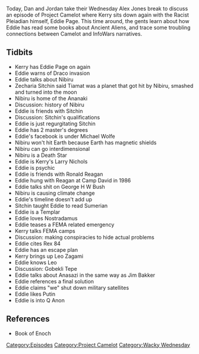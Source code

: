 {{Episode
    | title           = Sweary Kerry's Larry
    | caption         = [https://knowledgefight.libsyn.com/knowledge-fight-sweary-kerrys-larry Listen to this episode on Libsyn]
    | episodeNumber   = 204
    | length          = 01:38:35
    | airDate         = September 12, 2018
    | episodeType     = [[:Category:Project Camelot|Project Camelot]], [[:Category:Wacky Wednesday|Wacky Wednesday]]
    | appearance      = [[Kerry Cassidy]], [[Eddie Page]], [[Zecharia Sitchin]], [[Michael Wolfe]], [[Tommy Coleman Jr]], [[Bob Dean]], [[Wendell Stevens]], [[Ronald Reagan]], [[George H W Bush]], [[Leo Zagami]], [[Jim Bakker]]
    | previousEpisode = [[203: March 2-4, 2009]]
    | nextEpisode     = [[205: September 13, 2018]]
}}

{{Stub}}

Today, Dan and Jordan take their Wednesday Alex Jones break to discuss an episode of Project Camelot where Kerry sits down again with the Racist Pleiadian himself, Eddie Page. This time around, the gents learn about how Eddie has read some books about Ancient Aliens, and trace some troubling connections between Camelot and InfoWars narratives.

==Tidbits==

*Kerry has Eddie Page on again
*Eddie warns of Draco invasion
*Eddie talks about Nibiru
*Zecharia Sitchin said Tiamat was a planet that got hit by Nibiru, smashed and turned into the moon
*Nibiru is home of the Ananaki
*Discussion: history of Nibiru
*Eddie is friends with Sitchin
*Discussion: Sitchin's qualifications
*Eddie is just regurgitating Sitchin
*Eddie has 2 master's degrees
*Eddie's facebook is under Michael Wolfe
*Nibiru won't hit Earth because Earth has magnetic shields
*Nibiru can go interdimensional
*Nibiru is a Death Star
*Eddie is Kerry's Larry Nichols
*Eddie is psychic
*Eddie is friends with Ronald Reagan
*Eddie hung with Reagan at Camp David in 1986
*Eddie talks shit on George H W Bush
*Nibiru is causing climate change
*Eddie's timeline doesn't add up
*Sitchin taught Eddie to read Sumerian
*Eddie is a Templar
*Eddie loves Nostradamus
*Eddie teases a FEMA related emergency
*Kerry talks FEMA camps
*Discussion: making conspiracies to hide actual problems
*Eddie cites Rex 84
*Eddie has an escape plan
*Kerry brings up Leo Zagami
*Eddie knows Leo
*Discussion: Gobekli Tepe
*Eddie talks about Anasazi in the same way as Jim Bakker
*Eddie references a final solution
*Eddie claims "we" shut down military satellites
*Eddie likes Putin
*Eddie is into Q Anon

==References==

*Book of Enoch

[[Category:Episodes]]
[[Category:Project Camelot]]
[[Category:Wacky Wednesday]]
